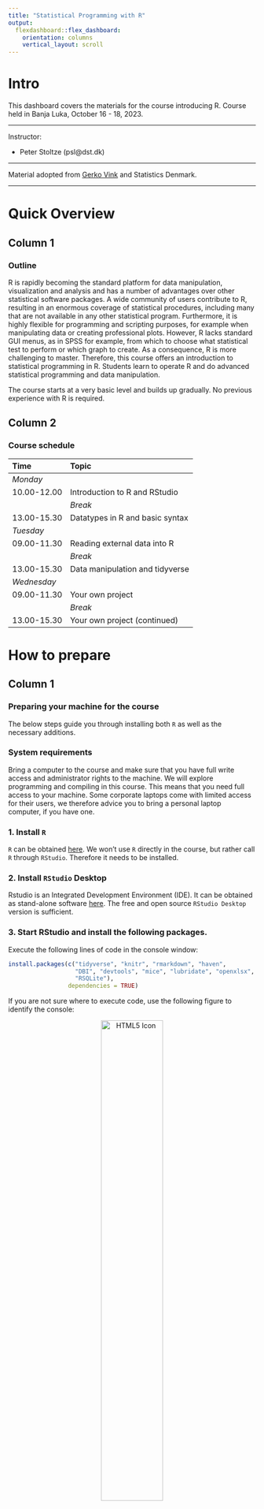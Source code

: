 ```yaml
---
title: "Statistical Programming with R"
output: 
  flexdashboard::flex_dashboard:
    orientation: columns
    vertical_layout: scroll
---
```


# Intro {.sidebar}

This dashboard covers the materials for the course introducing R. Course held in Banja Luka, October 16 - 18, 2023.

---

Instructor: 

 - Peter Stoltze (psl@dst.dk)


---

Material adopted from [Gerko Vink](https://github.com/gerkovink/R) and Statistics Denmark.


---
# Quick Overview

## Column 1

### Outline
R is rapidly becoming the standard platform for data manipulation, visualization and analysis and has a number of advantages over other statistical software packages. A wide community of users contribute to R, resulting in an enormous coverage of statistical procedures, including many that are not available in any other statistical program. Furthermore, it is highly flexible for programming and scripting purposes, for example when manipulating data or creating professional plots. However, R lacks standard GUI menus, as in SPSS for example, from which to choose what statistical test to perform or which graph to create. As a consequence, R is more challenging to master. Therefore, this course offers an introduction to statistical programming in R. Students learn to operate R and do advanced statistical programming and data manipulation. 


The course starts at a very basic level and builds up gradually. No previous experience with R is required.

## Column 2

### Course schedule 

| Time        | Topic                                           |
|:------------|:------------------------------------------------|
| *Monday*    |                                                 |
| 10.00-12.00 | Introduction to R and RStudio                   |
|             | *Break*                                         |
| 13.00-15.30 | Datatypes in R and basic syntax                 |
| *Tuesday*   |                                                 |
| 09.00-11.30 | Reading external data into R                    |
|             | *Break*                                         |     
| 13.00-15.30 | Data manipulation and tidyverse                 |
| *Wednesday* |                                                 |
| 09.00-11.30 | Your own project                                |
|             | *Break*                                         |             
| 13.00-15.30 | Your own project (continued)                    |
<!-- | *Thursday*  |                                                 | -->
<!-- | 08.30-10.30 | Examples with data from CBBH                    | -->
<!-- |             | *Break*                                         | -->
<!-- | 13.00-15.30 | Introduction to visualization and reports       | -->


# How to prepare

## Column 1

### Preparing your machine for the course
The below steps guide you through installing both `R` as well as the necessary additions.

### **System requirements**

Bring a computer to the course and make sure that you have full write access and administrator rights to the machine. We will explore programming and compiling in this course. This means that you need full access to your machine. Some corporate laptops come with limited access for their users, we therefore advice you to bring a personal laptop computer, if you have one. 

### **1. Install `R`**
`R` can be obtained [here](https://cran.r-project.org). We won't use `R` directly in the course, but rather call `R` through `RStudio`. Therefore it needs to be installed. 

### **2. Install `RStudio` Desktop**

Rstudio is an Integrated Development Environment (IDE). It can be obtained as stand-alone software [here](https://www.posit.co/downloads/). The free and open source `RStudio Desktop` version is sufficient.

### **3. Start RStudio and install the following packages. **

Execute the following lines of code in the console window:

```r
install.packages(c("tidyverse", "knitr", "rmarkdown", "haven",
                   "DBI", "devtools", "mice", "lubridate", "openxlsx",
                   "RSQLite"), 
                 dependencies = TRUE)
```


If you are not sure where to execute code, use the following figure to identify the console:

<center>
  <img src="console.png" alt="HTML5 Icon" width = 50%>
</center>

Just copy and paste the installation command and press the return key. When asked 

```r
Do you want to install from sources the package which needs 
compilation? (Yes/no/cancel)
```

type `Yes` in the console and press the return key. 

# Monday 

## Column 1

### Monday's materials

We adapt the course as we go. To ensure that you work with the latest iteration of the course materials, we advice all course participants to access the materials online.

Lecture presentation and exercises will be made available here. Download the files and put them in their own directory.

- Part A: Introduction
    - [Lecture A](Contents/Material/Part A - Introduction/Lecture_A.html){target="_blank"}
    - [Practical A](Contents/Material/Part A - Introduction/Practical_A_walkthrough.html){target="_blank"}
    - [`notebook.R`](Contents/Material/Part A - Introduction/notebook.R){target="_blank"}
    - [`markdown.Rmd`](Contents/Material/Part A - Introduction/markdown.Rmd){target="_blank"}

- Part B: Datatypes and Syntax
    - [Lecture B](Contents/Material/Part B - How is R organized/Lecture_B.html){target="_blank"}
    - [Practical B](Contents/Material/Part B - How is R organized/Practical_B.html){target="_blank"}
    - [Practical B - With walkthrough](Contents/Material/Part B - How is R organized/Practical_B_Walkthrough.html){target="_blank"}
    - [boys.RData](Contents/Material/Part B - How is R organized/boys.RData){target="_blank"}

All lectures are in `html` format. Practicals are are provided both as naked questions but also with ample explanations and solutions - choose according to your taste!

<!-- # Tuesday -->
<!-- We adapt the course as we go. To ensure that you work with the latest iteration of the course materials, we advice all course participants to access the materials online. -->

<!-- Lecture presentation and exercises will be made available here. Download the files and put them in their own directory. -->

<!-- - Part C: Packages and reading external data -->
<!--     - [Lecture C](Contents/Material/Part C - Reading external data/Lecture_C.html){target="_blank"} -->
<!--     - [Practical C](Contents/Material/Part C - Reading external data/Practical_C.html){target="_blank"} -->
<!--     - [Practical C - With walkthrough](Contents/Material/Part C - Reading external data/Practical_C_walkthrough.html){target="_blank"} -->

<!-- - Part D: Data manipulation and tidyverse -->
<!--     - [Lecture D](Contents/Material/Part D - Data manipulation/Lecture D.html){target="_blank"} -->
<!--     - [Practical D1](Contents/Material/Part D - Data manipulation/Practical D1.html){target="_blank"} -->
<!--     - [Practical D2](Contents/Material/Part D - Data manipulation/Practical D2.html){target="_blank"} -->

<!-- All lectures are in `html` format. Practicals are are provided both as naked questions but also with ample explanations and solutions - choose according to your taste! -->


<!-- # Wednessday -->

<!-- We adapt the course as we go. To ensure that you work with the latest iteration of the course materials, we advice all course participants to access the materials online. -->

<!-- Lecture presentation and exercises will be made available here. Download the files and put them in their own directory. -->

<!-- - Part E: Summary stats -->
<!--     - [Lecture E](Contents/Material/Part E - Summary stats/Lecture_E.html){target="_blank"} -->
<!--     - [Practical E](Contents/Material/Part E - Summary stats/Practical_E.html){target="_blank"} -->

<!-- - Part F: Strings and dates -->
<!--     - [Lecture F](Contents/Material/Part F - Strings and dates/Lecture_F.html){target="_blank"} -->
<!--     - [Practical F1](Contents/Material/Part F - Strings and dates/Practical_F1.html){target="_blank"} -->
<!--     - [Practical F2](Contents/Material/Part F - Strings and dates/Practical_F2.html){target="_blank"} -->

<!-- All lectures are in `html` format. Practicals are are provided both as naked questions but also with ample explanations and solutions - choose according to your taste! -->

<!-- # Thursday -->

<!-- We adapt the course as we go. To ensure that you work with the latest iteration of the course materials, we advice all course participants to access the materials online. -->

<!-- Lecture presentation and exercises will be made available here. Download the files and put them in their own directory. -->

<!-- - Part G: Recreating the BoP for MaR -->
<!--     - [Lecture G](Contents/Material/Part G - CBBH example/Lecture_G.html){target="_blank"} -->
<!--     - [example.R](Contents/Material/Part G - CBBH example/example.R){target="_blank"} -->

<!-- - Part H: Plots and reports -->
<!--     - [Lecture H](Contents/Material/Part H - Plots and reports/Lecture_H.html){target="_blank"} -->
<!--     - [Practical H](Contents/Material/Part H - Plots and reports/Practical_H.html){target="_blank"} -->
<!--     - [Practical H - With walkthrough](Contents/Material/Part H - Plots and reports/Practical_H_walkthrough.html){target="_blank"} -->
<!--     - [some_data.xlsx](Contents/Material/Part H - Plots and reports/some_data.xlsx){target="_blank"} -->
<!--     - [example.Rmd](Contents/Material/Part H - Plots and reports/example.Rmd){target="_blank"} -->

<!-- All lectures are in `html` format. Practicals are are provided both as naked questions but also with ample explanations and solutions - choose according to your taste! -->

# Further studies

## Column 1

### What to do after the course

The following references are currently available for free, either as pdfs or as extensive webpages (written with [RMarkdown](https://rmarkdown.rstudio.com/) and [bookdown](https://bookdown.org/)). They are all very useful and we highly recommend them. 

- [R for Data Science](https://r4ds.had.co.nz): written by Hadley Wickham and Garrett Grolemund this book relies almost exclusively on the [tidyverse](https://www.tidyverse.org/) approach to data analysis. Many highly effective tools will be right at your fingertips after reading this book and working through the many exercises.
- [Advanced R](https://adv-r.hadley.nz/): You want to gain deeper knowledge of R and you wnat to learn from one of the most influential R contributors. This one is for you!
- [Happy Git and GitHub for the useR ](https://happygitwithr.com/index.html): a great introduction to version control using Git and GitHub together with RStudio. Written by Jenny Bryan in a very concise style. Highly recommended!
 - [Rmarkdown](https://bookdown.org/yihui/rmarkdown/): A very thorough look at RMarkdown. No need to read everything, but if there is a subject you struggle with, take a look at the index.
 - [ggplot2 - The book](https://ggplot2-book.org/): The ultimate guide to `ggplot` written by Hadley Wickham who is also the author to the package. It is quite long, but if you want to truely understand it, this is the place to start.